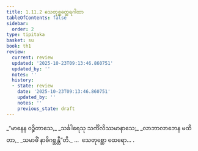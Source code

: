 ```yaml
---
title: 1.11.2 သေတုစ္ဆတ္ထေရဂါထာ
tableOfContents: false
sidebar:
  order: 2
type: tipitaka
basket: su
book: th1
review:
  current: review
  updated: '2025-10-23T09:13:46.860751'
  updated_by: ''
  notes: ''
  history:
  - state: review
    date: '2025-10-23T09:13:46.860751'
    updated_by: ''
    notes: ''
    previous_state: draft
---
```



<ReviewStatus review={frontmatter.review} showDetails={true} />

<HypothesisAnnotation frontmatter={frontmatter} />

<DynamicBreadcrumb />

<Division number="102" book="th1" e="ch" v="19" p="242">

<Paragraph number="229" type="verses" book="th1">
_“မာနေန ဝဉ္စိတာသေ,_  
_သင်္ခါရေသု သင်္ကိလိဿမာနာသေ;_  
_လာဘာလာဘေန မထိတာ,_  
_သမာဓိံ နာဓိဂစ္ဆန္တီ”တိ._  


</Paragraph>
</Division>

<Paragraph number="230" type="center" book="th1">
…  သေတုစ္ဆော ထေရော… .
</Paragraph>